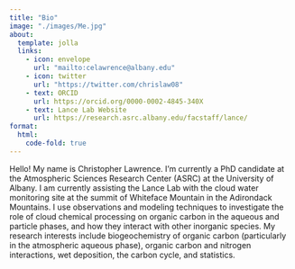 ```yaml
---
title: "Bio"
image: "./images/Me.jpg"
about: 
  template: jolla
  links: 
    - icon: envelope
      url: "mailto:celawrence@albany.edu"
    - icon: twitter
      url: "https://twitter.com/chrislaw08"
    - text: ORCID
      url: https://orcid.org/0000-0002-4845-340X
    - text: Lance Lab Website
      url: https://research.asrc.albany.edu/facstaff/lance/
format:
  html:
    code-fold: true
---
```


Hello! My name is Christopher Lawrence. I'm currently a PhD candidate at the Atmospheric Sciences Research Center (ASRC) at the University of Albany. I am currently assisting the Lance Lab with the cloud water monitoring site at the summit of Whiteface Mountain in the Adirondack Mountains. I use observations and modeling techniques to investigate the role of cloud chemical processing on organic carbon in the aqueous and particle phases, and how they interact with other inorganic species. My research interests include biogeochemistry of organic carbon (particularly in the atmospheric aqueous phase), organic carbon and nitrogen interactions, wet deposition, the carbon cycle, and statistics.
